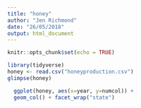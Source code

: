 ```yaml
---
title: "honey"
author: "Jen Richmond"
date: "26/05/2018"
output: html_document
---
```


```r
knitr::opts_chunk$set(echo = TRUE)
```

```r
library(tidyverse)
honey <- read.csv("honeyproduction.csv")
glimpse(honey)
```
```r

  ggplot(honey, aes(x=year, y=numcol)) +
  geom_col() + facet_wrap("state")
  
```

